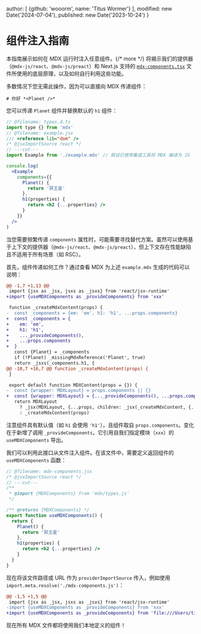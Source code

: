   author: [
    {github: 'wooorm', name: 'Titus Wormer'}
  ],
  modified: new Date('2024-07-04'),
  published: new Date('2023-10-24')
}

# 组件注入指南

本指南展示如何在 MDX 运行时注入任意组件。{/* more */}
将揭示我们的提供器（`@mdx-js/react`、`@mdx-js/preact`）和 Next.js 支持的 [`mdx-components.tsx`][next-mdx-components] 文件所使用的底层原理，以及如何自行利用这些功能。

多数情况下您无需此操作，因为可以直接向 MDX 传递组件：

```mdx path="example.mdx"
# 你好 *<Planet />*
```

您可以传递 `Planet` 组件并替换默认的 `h1` 组件：

```jsx twoslash path="example.jsx"
// @filename: types.d.ts
import type {} from 'mdx'
// @filename: example.jsx
/// <reference lib="dom" />
/* @jsxImportSource react */
// ---cut---
import Example from './example.mdx' // 假设已使用集成工具将 MDX 编译为 JS

console.log(
  <Example
    components={{
      Planet() {
        return '冥王星'
      },
      h1(properties) {
        return <h2 {...properties} />
      }
    }}
  />
)
```

当您需要频繁传递 `components` 属性时，可能需要寻找替代方案。虽然可以使用基于上下文的提供器（`@mdx-js/react`、`@mdx-js/preact`），但上下文存在性能缺陷且不适用于所有场景（如 RSC）。

首先，组件传递如何工作？通过查看 MDX 为上述 `example.mdx` 生成的代码可以说明：

```diff
@@ -1,7 +1,13 @@
 import {jsx as _jsx, jsxs as _jsxs} from 'react/jsx-runtime'
+import {useMDXComponents as _provideComponents} from 'xxx'

 function _createMdxContent(props) {
-  const _components = {em: 'em', h1: 'h1', ...props.components}
+  const _components = {
+    em: 'em',
+    h1: 'h1',
+    ..._provideComponents(),
+    ...props.components
+  }
   const {Planet} = _components
   if (!Planet) _missingMdxReference('Planet', true)
   return _jsxs(_components.h1, {
@@ -10,7 +16,7 @@ function _createMdxContent(props) {
 }

 export default function MDXContent(props = {}) {
-  const {wrapper: MDXLayout} = props.components || {}
+  const {wrapper: MDXLayout} = {..._provideComponents(), ...props.components}
   return MDXLayout
     ? _jsx(MDXLayout, {...props, children: _jsx(_createMdxContent, {...props})})
     : _createMdxContent(props)
```

注意组件具有默认值（如 `h1` 会使用 `'h1'`），且组件取自 `props.components`。变化在于新增了调用 `_provideComponents`，它引用自我们指定模块（`xxx`）的 `useMDXComponents` 导出。

我们可以利用此接口从文件注入组件。在该文件中，需要定义返回组件的 `useMDXComponents` 函数：

```jsx twoslash path="mdx-components.js"
// @filename: mdx-components.jsx
/* @jsxImportSource react */
// ---cut---
/**
 * @import {MDXComponents} from 'mdx/types.js'
 */

/** @returns {MDXComponents} */
export function useMDXComponents() {
  return {
    Planet() {
      return '冥王星'
    },
    h1(properties) {
      return <h2 {...properties} />
    }
  }
}
```

现在将该文件路径或 URL 作为 `providerImportSource` 传入，例如使用 `import.meta.resolve('./mdx-components.js')`：

```diff
@@ -1,5 +1,5 @@
 import {jsx as _jsx, jsxs as _jsxs} from 'react/jsx-runtime'
-import {useMDXComponents as _provideComponents} from 'xxx'
+import {useMDXComponents as _provideComponents} from 'file:///Users/tilde/…/mdx-components.js'
```

现在所有 MDX 文件都将使用我们本地定义的组件！

[next-mdx-components]: https://nextjs.org/docs/pages/building-your-application/configuring/mdx